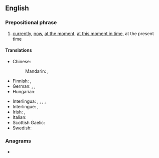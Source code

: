 ==English==

===Prepositional phrase===
{{en-prep phrase}}

# [[currently]], [[now]], [[at the moment]], [[at this moment in time]], at the present time

====Translations====
{{trans-top|currently}}
* Chinese:
*: Mandarin: {{t+|cmn|现在}}, {{t+|cmn|当前}}
* Finnish: {{t+|fi|parhaillaan}}, {{t|fi|tällä hetkellä}}
* German: {{t+|de|momentan}}, {{t+|de|aktuell}}, {{t+|de|gegenwärtig}}
* Hungarian: {{t+|hu|jelenleg}}
{{trans-mid}}
* Interlingua: {{t|ia|al presente}}, {{t|ia|currentemente}}, {{t|ia|ora}}, {{t|ia|in iste momento}}, {{t|ia|nunc}}
* Interlingue: {{t+|ie|nu}}, {{t|ie|in presente}}
* Irish: {{t|ga|faoi láthair}}, {{t|ga|adrásta}} {{qualifier|literary}}
* Italian: {{t|it|al momento}}
* Scottish Gaelic: {{t|gd|an latha an-diugh}}
* Swedish: {{t+|sv|för närvarande}}
{{trans-bottom}}

===Anagrams===
* {{anagrams|en|a=aeenprstt|patenters|patteners|repatents}}